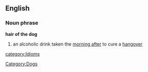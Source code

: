 ==English==
===Noun phrase===
'''hair of the dog'''
#an alcoholic drink taken the [[morning after]] to cure a [[hangover]]

[[category:Idioms]]
[[Category:Dogs]]